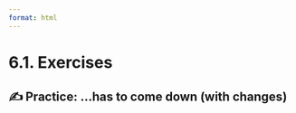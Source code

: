 ```yaml
---
format: html
---
```


<script src='../../src/quiz.js'></script>

# 6.1. Exercises

## ✍️ Practice: ...has to come down (with changes)

<div id='mcq1'></div>
<script>
    generateQuiz(
        'mcq1',
        'Question 1',
        'Which statement below is <b>not</b> true?',
        {
        'Cloning and pulling a GitHub repository are the exact same thing.': 'Cloning is downloading the repository for the first time, including the project history. Pulling is to update your local copy of the repository with the remote changes. For example, if a colleague has added changes to the repository you should update your local repository before push your own changes to avoid merging conflicts.',
        'Pushing with Git is the act of sending changes that were committed to Git to a remote repository, for example, on GitHub.com.': 'Pushing updates the remote repository with any committed changes.',
        'Pulling with Git is the act of collecting changes that exist in a remote repository, for example, on GitHub.com, that do not yet exist on the local computer you are working on.': 'Pulling updates your local repository with any changes from the remote repository.',
        'You should push your work to GitHub anytime you want to share your work with others, or when you finish a work session and want to back up your work.': 'These are both good reasons to push your changes to GitHub.com.',
        },
        'Cloning and pulling a GitHub repository are the exact same thing.',
    );
</script>

<div id='mcq2'></div>
<script>
    generateQuiz(
        'mcq2',
        'Question 2',
        'If you are working on a GitHub repository that is frequently updated by other colleagues. What is a recommended step before start working locally?',
        {
        'Clone the repository again to be updated with their changes': 'The repository should be cloned only the first time you start working on a project locally. What other command would you use instead?',
        'Stage the files you are interested to work on': 'You need to add the modified files you intend to commit to the staging area to make them part of your project history. You have already begun working locally on this step, but the question refers to an earlier step.',
        'Pull the remote changes to your computer': '',
        },
        'Pull the remote changes to your computer',
    );
</script>
